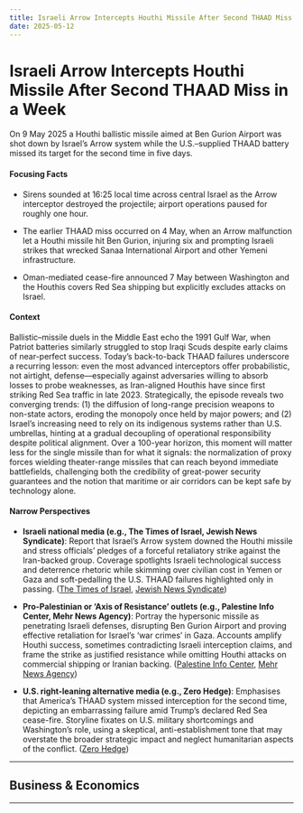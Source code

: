 ```yaml
---
title: Israeli Arrow Intercepts Houthi Missile After Second THAAD Miss in a Week
date: 2025-05-12
---
```


# Israeli Arrow Intercepts Houthi Missile After Second THAAD Miss in a Week

On 9 May 2025 a Houthi ballistic missile aimed at Ben Gurion Airport was shot down by Israel’s Arrow system while the U.S.–supplied THAAD battery missed its target for the second time in five days.

#### Focusing Facts

- Sirens sounded at 16:25 local time across central Israel as the Arrow interceptor destroyed the projectile; airport operations paused for roughly one hour.

- The earlier THAAD miss occurred on 4 May, when an Arrow malfunction let a Houthi missile hit Ben Gurion, injuring six and prompting Israeli strikes that wrecked Sanaa International Airport and other Yemeni infrastructure.

- Oman-mediated cease-fire announced 7 May between Washington and the Houthis covers Red Sea shipping but explicitly excludes attacks on Israel.

#### Context

Ballistic–missile duels in the Middle East echo the 1991 Gulf War, when Patriot batteries similarly struggled to stop Iraqi Scuds despite early claims of near-perfect success.  Today’s back-to-back THAAD failures underscore a recurring lesson: even the most advanced interceptors offer probabilistic, not airtight, defense—especially against adversaries willing to absorb losses to probe weaknesses, as Iran-aligned Houthis have since first striking Red Sea traffic in late 2023.  Strategically, the episode reveals two converging trends: (1) the diffusion of long-range precision weapons to non-state actors, eroding the monopoly once held by major powers; and (2) Israel’s increasing need to rely on its indigenous systems rather than U.S. umbrellas, hinting at a gradual decoupling of operational responsibility despite political alignment.  Over a 100-year horizon, this moment will matter less for the single missile than for what it signals: the normalization of proxy forces wielding theater-range missiles that can reach beyond immediate battlefields, challenging both the credibility of great-power security guarantees and the notion that maritime or air corridors can be kept safe by technology alone.

#### Narrow Perspectives

- **Israeli national media (e.g., The Times of Israel, Jewish News Syndicate)**: Report that Israel’s Arrow system downed the Houthi missile and stress officials’ pledges of a forceful retaliatory strike against the Iran-backed group. Coverage spotlights Israeli technological success and deterrence rhetoric while skimming over civilian cost in Yemen or Gaza and soft-pedalling the U.S. THAAD failures highlighted only in passing. ([The Times of Israel](https://www.timesofisrael.com/idf-says-it-shot-down-houthi-missile-that-triggered-sirens-across-central-israel/), [Jewish News Syndicate](https://www.jns.org/idf-downs-houthi-terror-missile-fired-from-yemen-2/))

- **Pro-Palestinian or ‘Axis of Resistance’ outlets (e.g., Palestine Info Center, Mehr News Agency)**: Portray the hypersonic missile as penetrating Israeli defenses, disrupting Ben Gurion Airport and proving effective retaliation for Israel’s ‘war crimes’ in Gaza. Accounts amplify Houthi success, sometimes contradicting Israeli interception claims, and frame the strike as justified resistance while omitting Houthi attacks on commercial shipping or Iranian backing. ([Palestine Info Center](https://english.palinfo.com/news/2025/05/10/338970/), [Mehr News Agency](https://en.mehrnews.com/news/231617/Yemeni-conducts-missile-drone-attacks-on-Ben-Gurion-Airport))

- **U.S. right-leaning alternative media (e.g., Zero Hedge)**: Emphasises that America’s THAAD system missed interception for the second time, depicting an embarrassing failure amid Trump’s declared Red Sea cease-fire. Storyline fixates on U.S. military shortcomings and Washington’s role, using a skeptical, anti-establishment tone that may overstate the broader strategic impact and neglect humanitarian aspects of the conflict. ([Zero Hedge](https://www.zerohedge.com/geopolitical/us-thaad-defense-system-fails-2nd-time-week-amid-houthi-missiles-israel))

---

## Business & Economics

---
